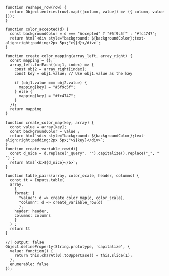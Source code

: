 <!------
esthétique tableau
------->

```ojs
function reshape_row(row) {
  return Object.entries(row).map(([column, value]) => ({ column, value }));
}
```

```ojs
function color_accepted(d) {
  const backgroundColor = d === "Accepted" ? "#5f9c5f" : "#fc4747";
  return html`<div style="background: ${backgroundColor};text-align:right;padding:2px 5px;">${d}</div>`;
}
```

```ojs
function create_color_mapping(array_left, array_right) {
  const mapping = {};
  array_left.forEach((obj1, index) => {
    const obj2 = array_right[index];
    const key = obj1.value; // Use obj1.value as the key

    if (obj1.value === obj2.value) {
      mapping[key] = "#5f9c5f";
    } else {
      mapping[key] = "#fc4747";
    }
  });
  return mapping
}

function create_color_map(key, array) {
  const value = array[key];
  const backgroundColor = value ;
  return html`<div style="background: ${backgroundColor};text-align:right;padding:2px 5px;">${key}</div>`;
}
function create_variable_row(d){
  const d_nice = d.replace("_query", "").capitalize().replace("_", " ") ;
  return html`<b>${d_nice}</b>`;
}
```


```ojs
function table_pairs(array, color_scale, header, columns) {
  const tt = Inputs.table(
  array,
    {
    format: {
      "value": d => create_color_map(d, color_scale),
      "column": d => create_variable_row(d)
      },
    header: header,
    columns: columns
    }
  ) ;
  return tt
}
```

<!-----
capitalization
--------->

```ojs
//| output: false
Object.defineProperty(String.prototype, 'capitalize', {
  value: function() {
    return this.charAt(0).toUpperCase() + this.slice(1);
  },
  enumerable: false
});
```
